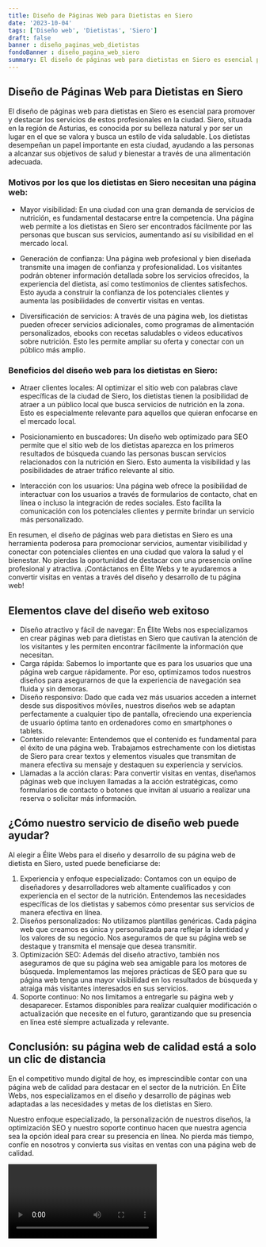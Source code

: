 ```yaml
---
title: Diseño de Páginas Web para Dietistas en Siero
date: '2023-10-04'
tags: ['Diseño web', 'Dietistas', 'Siero']
draft: false
banner : diseño_paginas_web_dietistas
fondoBanner : diseño_pagina_web_siero
summary: El diseño de páginas web para dietistas en Siero es esencial para promover y destacar los servicios de estos profesionales en la ciudad. Siero, situada en la región de Asturias, es conocida por su belleza natural y por ser un lugar en el que se valora y busca un estilo de vida saludable. Los dietistas desempeñan un papel importante en esta ciudad, ayudando a las personas a alcanzar sus objetivos de salud y bienestar a través de una alimentación adecuada.
---
```


## Diseño de Páginas Web para Dietistas en Siero

El diseño de páginas web para dietistas en Siero es esencial para promover y destacar los servicios de estos profesionales en la ciudad. Siero, situada en la región de Asturias, es conocida por su belleza natural y por ser un lugar en el que se valora y busca un estilo de vida saludable. Los dietistas desempeñan un papel importante en esta ciudad, ayudando a las personas a alcanzar sus objetivos de salud y bienestar a través de una alimentación adecuada.

### Motivos por los que los dietistas en Siero necesitan una página web:

- Mayor visibilidad: En una ciudad con una gran demanda de servicios de nutrición, es fundamental destacarse entre la competencia. Una página web permite a los dietistas en Siero ser encontrados fácilmente por las personas que buscan sus servicios, aumentando así su visibilidad en el mercado local.

- Generación de confianza: Una página web profesional y bien diseñada transmite una imagen de confianza y profesionalidad. Los visitantes podrán obtener información detallada sobre los servicios ofrecidos, la experiencia del dietista, así como testimonios de clientes satisfechos. Esto ayuda a construir la confianza de los potenciales clientes y aumenta las posibilidades de convertir visitas en ventas.

- Diversificación de servicios: A través de una página web, los dietistas pueden ofrecer servicios adicionales, como programas de alimentación personalizados, ebooks con recetas saludables o videos educativos sobre nutrición. Esto les permite ampliar su oferta y conectar con un público más amplio.

### Beneficios del diseño web para los dietistas en Siero:

- Atraer clientes locales: Al optimizar el sitio web con palabras clave específicas de la ciudad de Siero, los dietistas tienen la posibilidad de atraer a un público local que busca servicios de nutrición en la zona. Esto es especialmente relevante para aquellos que quieran enfocarse en el mercado local.

- Posicionamiento en buscadores: Un diseño web optimizado para SEO permite que el sitio web de los dietistas aparezca en los primeros resultados de búsqueda cuando las personas buscan servicios relacionados con la nutrición en Siero. Esto aumenta la visibilidad y las posibilidades de atraer tráfico relevante al sitio.

- Interacción con los usuarios: Una página web ofrece la posibilidad de interactuar con los usuarios a través de formularios de contacto, chat en línea o incluso la integración de redes sociales. Esto facilita la comunicación con los potenciales clientes y permite brindar un servicio más personalizado.

En resumen, el diseño de páginas web para dietistas en Siero es una herramienta poderosa para promocionar servicios, aumentar visibilidad y conectar con potenciales clientes en una ciudad que valora la salud y el bienestar. No pierdas la oportunidad de destacar con una presencia online profesional y atractiva. ¡Contáctanos en Élite Webs y te ayudaremos a convertir visitas en ventas a través del diseño y desarrollo de tu página web!

<GifSeo />

<Cta />

## Elementos clave del diseño web exitoso

- Diseño atractivo y fácil de navegar: En Élite Webs nos especializamos en crear páginas web para dietistas en Siero que cautivan la atención de los visitantes y les permiten encontrar fácilmente la información que necesitan.
- Carga rápida: Sabemos lo importante que es para los usuarios que una página web cargue rápidamente. Por eso, optimizamos todos nuestros diseños para asegurarnos de que la experiencia de navegación sea fluida y sin demoras.
- Diseño responsivo: Dado que cada vez más usuarios acceden a internet desde sus dispositivos móviles, nuestros diseños web se adaptan perfectamente a cualquier tipo de pantalla, ofreciendo una experiencia de usuario óptima tanto en ordenadores como en smartphones o tablets.
- Contenido relevante: Entendemos que el contenido es fundamental para el éxito de una página web. Trabajamos estrechamente con los dietistas de Siero para crear textos y elementos visuales que transmitan de manera efectiva su mensaje y destaquen su experiencia y servicios.
- Llamadas a la acción claras: Para convertir visitas en ventas, diseñamos páginas web que incluyen llamadas a la acción estratégicas, como formularios de contacto o botones que invitan al usuario a realizar una reserva o solicitar más información.

## ¿Cómo nuestro servicio de diseño web puede ayudar?

Al elegir a Élite Webs para el diseño y desarrollo de su página web de dietista en Siero, usted puede beneficiarse de:

1. Experiencia y enfoque especializado: Contamos con un equipo de diseñadores y desarrolladores web altamente cualificados y con experiencia en el sector de la nutrición. Entendemos las necesidades específicas de los dietistas y sabemos cómo presentar sus servicios de manera efectiva en línea.
2. Diseños personalizados: No utilizamos plantillas genéricas. Cada página web que creamos es única y personalizada para reflejar la identidad y los valores de su negocio. Nos aseguramos de que su página web se destaque y transmita el mensaje que desea transmitir.
3. Optimización SEO: Además del diseño atractivo, también nos aseguramos de que su página web sea amigable para los motores de búsqueda. Implementamos las mejores prácticas de SEO para que su página web tenga una mayor visibilidad en los resultados de búsqueda y atraiga más visitantes interesados en sus servicios.
4. Soporte continuo: No nos limitamos a entregarle su página web y desaparecer. Estamos disponibles para realizar cualquier modificación o actualización que necesite en el futuro, garantizando que su presencia en línea esté siempre actualizada y relevante.

## Conclusión: su página web de calidad está a solo un clic de distancia

En el competitivo mundo digital de hoy, es imprescindible contar con una página web de calidad para destacar en el sector de la nutrición. En Élite Webs, nos especializamos en el diseño y desarrollo de páginas web adaptadas a las necesidades y metas de los dietistas en Siero.

Nuestro enfoque especializado, la personalización de nuestros diseños, la optimización SEO y nuestro soporte continuo hacen que nuestra agencia sea la opción ideal para crear su presencia en línea. No pierda más tiempo, confíe en nosotros y convierta sus visitas en ventas con una página web de calidad.

<Video />

<CtaBot job='Dietistas' city='Siero'/>

<Gmaps query='Siero+españa+maps' />